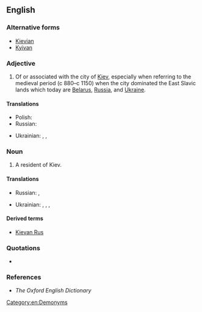 ==English==

===Alternative forms===
* [[Kievian]]
* [[Kyivan]]

===Adjective===
{{en-adj|-}}

# Of or associated with the city of [[Kiev]], especially when referring to the medieval period (c 880–c 1150) when the city dominated the East Slavic lands which today are [[Belarus]], [[Russia]], and [[Ukraine]].

====Translations====
{{trans-top|of or associated with the city of Kiev}}
* Polish: {{t|pl|kijowski}}
* Russian: {{t|ru|киевский|tr=kíjevskij|sc=Cyrl}}
{{trans-mid}}
* Ukrainian: {{t|uk|київський|tr=kýjivs’kyj|m}}, {{t|uk|київська|tr=kýjivs’ka|f}}, {{t|uk|київське|tr=kýjivs’ke|n}}
{{trans-bottom}}

===Noun===
{{en-noun}}

# A resident of Kiev.

====Translations====
{{trans-top|resident of Kiev}}
* Russian: {{t|ru|киевлянин|m|tr=kijevljánin|sc=Cyrl}}, {{t|ru|киевлянка|f|tr=kijevljánka|sc=Cyrl}}
{{trans-mid}}
* Ukrainian: {{t|uk|київлян|tr=kyjivlján|m}}, {{t|uk|київлянка|tr=kyjivljánka|f}}, {{t|uk|київлянин|tr=kyjivljanýn|m}}, {{t|uk|київлянинка|tr=kyjivljanýnka|f}}
{{trans-bottom}}

====Derived terms====
* [[Kievan Rus]]

===Quotations===
* {{seeCites|Kiev}}

===References===
* ''The Oxford English Dictionary''

[[Category:en:Demonyms]]